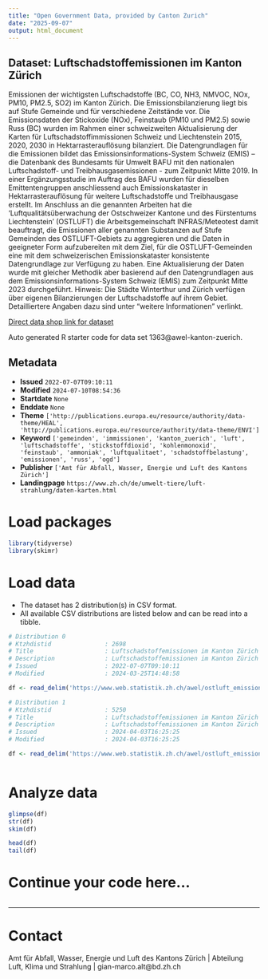 ```yaml
---
title: "Open Government Data, provided by Canton Zurich"
date: "2025-09-07"
output: html_document
---
```


## Dataset: Luftschadstoffemissionen im Kanton Zürich

Emissionen der wichtigsten Luftschadstoffe (BC, CO, NH3, NMVOC, NOx, PM10, PM2.5, SO2) im Kanton Zürich. Die Emissionsbilanzierung liegt bis auf Stufe Gemeinde und für verschiedene Zeitstände vor. Die Emissionsdaten der Stickoxide (NOx), Feinstaub (PM10 und PM2.5) sowie Russ (BC) wurden im Rahmen einer schweizweiten Aktualisierung der Karten für Luftschadstoffimmissionen Schweiz und Liechtenstein 2015, 2020, 2030 in Hektarrasterauflösung bilanziert. Die Datengrundlagen für die Emissionen bildet das Emissionsinformations-System Schweiz (EMIS) – die Datenbank des Bundesamts für Umwelt BAFU mit den nationalen Luftschadstoff- und Treibhausgasemissionen - zum Zeitpunkt Mitte 2019. In einer Ergänzungsstudie im Auftrag des BAFU wurden für dieselben Emittentengruppen anschliessend auch Emissionskataster in Hektarrasterauflösung für weitere Luftschadstoffe und Treibhausgase erstellt. Im Anschluss an die genannten Arbeiten hat die 'Luftqualitätsüberwachung der Ostschweizer Kantone und des Fürstentums Liechtenstein' (OSTLUFT) die Arbeitsgemeinschaft INFRAS/Meteotest damit beauftragt, die Emissionen aller genannten Substanzen auf Stufe Gemeinden des OSTLUFT-Gebiets zu aggregieren und die Daten in geeigneter Form aufzubereiten mit dem Ziel, für die OSTLUFT-Gemeinden eine mit dem schweizerischen Emissionskataster konsistente Datengrundlage zur Verfügung zu haben. Eine Aktualisierung der Daten wurde mit gleicher Methodik aber basierend auf den Datengrundlagen aus dem Emissionsinformations-System Schweiz (EMIS) zum Zeitpunkt Mitte 2023 durchgeführt. Hinweis: Die Städte Winterthur und Zürich verfügen über eigenen Bilanzierungen der Luftschadstoffe auf ihrem Gebiet. Detailliertere Angaben dazu sind unter "weitere Informationen" verlinkt. 

[Direct data shop link for dataset](https://www.zh.ch/de/politik-staat/statistik-daten/datenkatalog.html#/datasets/1363@awel-kanton-zuerich)

Auto generated R starter code for data set 1363@awel-kanton-zuerich.

## Metadata

- **Issued** `2022-07-07T09:10:11`
- **Modified** `2024-07-10T08:54:36`
- **Startdate** `None`
- **Enddate** `None`
- **Theme** `['http://publications.europa.eu/resource/authority/data-theme/HEAL', 'http://publications.europa.eu/resource/authority/data-theme/ENVI']`
- **Keyword** `['gemeinden', 'immissionen', 'kanton_zuerich', 'luft', 'luftschadstoffe', 'stickstoffdioxid', 'kohlenmonoxid', 'feinstaub', 'ammoniak', 'luftqualitaet', 'schadstoffbelastung', 'emissionen', 'russ', 'ogd']`
- **Publisher** `['Amt für Abfall, Wasser, Energie und Luft des Kantons Zürich']`
- **Landingpage** `https://www.zh.ch/de/umwelt-tiere/luft-strahlung/daten-karten.html`


# Load packages

```r

library(tidyverse)
library(skimr)

```

# Load data

-   The dataset has 2 distribution(s) in CSV format.
-   All available CSV distributions are listed below and can be read into a tibble.

```r

# Distribution 0
# Ktzhdistid               : 2698
# Title                    : Luftschadstoffemissionen im Kanton Zürich 2015, 2020 und 2030 (Submission 2019)
# Description              : Luftschadstoffemissionen im Kanton Zürich 2015, 2020 und 2030, basierend auf der Submission 2019. Mehr Informationen zum Inhalt der Daten sind in der Ressource "Datenbeschreibung Luftschadstoffe im Kanton Zürich" enthalten.
# Issued                   : 2022-07-07T09:10:11
# Modified                 : 2024-03-25T14:48:58

df <- read_delim('https://www.web.statistik.zh.ch/awel/ostluft_emissionsbilanzen/emissionen_gemeinden_ostluft.csv')

# Distribution 1
# Ktzhdistid               : 5250
# Title                    : Luftschadstoffemissionen im Kanton Zürich 2015, 2020, 2021 und 2030 (Submission 2023)
# Description              : Luftschadstoffemissionen im Kanton Zürich 2015, 2020, 2021 und 2030, basierend auf der Submission 2023. Mehr Informationen zum Inhalt der Daten sind in der Ressource "Datenbeschreibung Luftschadstoffe im Kanton Zürich" enthalten.
# Issued                   : 2024-04-03T16:25:25
# Modified                 : 2024-04-03T16:25:25

df <- read_delim('https://www.web.statistik.zh.ch/awel/ostluft_emissionsbilanzen/emissionen_lss_2023_gemeinden_zh.csv')



```

# Analyze data

```r

glimpse(df)
str(df)
skim(df)

head(df)
tail(df)

```

# Continue your code here...

```r

```

------------------------------------------------------------------------

# Contact

Amt für Abfall, Wasser, Energie und Luft des Kantons Zürich | Abteilung Luft, Klima und Strahlung | gian-marco.alt@bd.zh.ch
